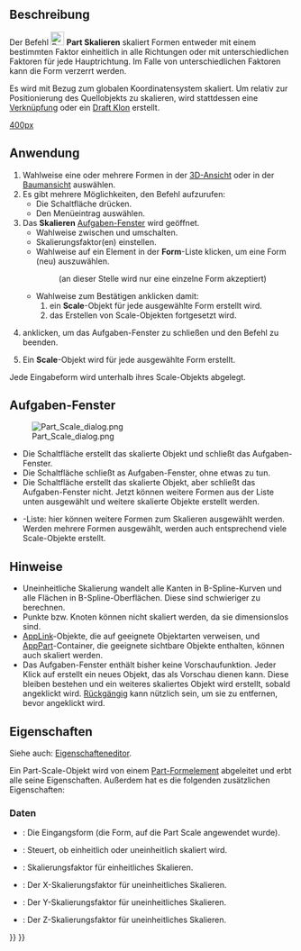 <languages/>

{{Docnav/de
|[[Part_Mirror/de|Spiegeln]]
|[[Part_Fillet/de|Verrundung]]
|[[Part_Workbench/de|Part]]
|IconL=Part_Mirror.svg
|IconR=Part_Fillet.svg
|IconC=Workbench_Part.svg
}}

{{GuiCommand/de
|Name=Part Scale
|Name/de=Part Scale
|MenuLocation=Part → Skalieren...
|Workbenches=[[Part_Workbench/de|Part]]
|Version=1.0
|SeeAlso=[[Std_LinkMake/de|Std VerknüpfungErstellen]], [[Draft_Clone/de|Draft Klonen]], [[Draft_Scale/de|Draft Skalieren]]
}}

<span id="Description"></span>
==Beschreibung==

Der Befehl [[Image:Part_Scale.svg|24px]] '''Part Skalieren''' skaliert Formen entweder mit einem bestimmten Faktor einheitlich in alle Richtungen oder mit unterschiedlichen Faktoren für jede Hauptrichtung. Im Falle von unterschiedlichen Faktoren kann die Form verzerrt werden.

Es wird mit Bezug zum globalen Koordinatensystem skaliert. Um relativ zur Positionierung des Quellobjekts zu skalieren, wird stattdessen eine [[Std_LinkMake/de|Verknüpfung]] oder ein [[Draft_Clone/de|Draft Klon]] erstellt.

[[image:Part_Scale_demo.png|400px]]
{{Caption|Beispiel für Skalieren}}

<span id="Usage"></span>
==Anwendung==

# Wahlweise eine oder mehrere Formen in der [[3D_View/de|3D-Ansicht]] oder in der [[Tree_View/de|Baumansicht]] auswählen.
# Es gibt mehrere Möglichkeiten, den Befehl aufzurufen:
#* Die Schaltfläche {{Button|[[Image:Part_Scale.svg|16px]] [[Part_Scale/de|Skalieren...]]}} drücken.
#* Den Menüeintrag {{MenuCommand|Part → [[Image:Part_Scale.svg|16px]] Skalieren...}} auswählen.
# Das '''Skalieren''' [[#Task_Panel/de|Aufgaben-Fenster]] wird geöffnet.
#* Wahlweise zwischen {{MenuCommand|Einheitliche Skalierung}} und {{MenuCommand|Uneinheitliche Skalierung}} umschalten.
#* Skalierungsfaktor(en) einstellen.
#* Wahlweise auf ein Element in der '''Form'''-Liste klicken, um eine Form (neu) auszuwählen.
#*: (an dieser Stelle wird nur eine einzelne Form akzeptiert)
#* Wahlweise zum Bestätigen {{Button|Anwenden}} anklicken damit:
#*# ein '''Scale'''-Objekt für jede ausgewählte Form erstellt wird.
#*# das Erstellen von Scale-Objekten fortgesetzt wird.
# {{Button|OK}} anklicken, um das Aufgaben-Fenster zu schließen und den Befehl zu beenden.
# Ein '''Scale'''-Objekt wird für jede ausgewählte Form erstellt. 

Jede Eingabeform wird unterhalb ihres Scale-Objekts abgelegt.

<span id="Task_panel"></span>
==Aufgaben-Fenster== 

[[Image:Part_Scale_dialog.png|thumb|right]]

* Die Schaltfläche {{Button|OK}} erstellt das skalierte Objekt und schließt das Aufgaben-Fenster.
* Die Schaltfläche {{Button|Schließen}} schließt as Aufgaben-Fenster, ohne etwas zu tun.
* Die Schaltfläche {{Button|Anwenden}} erstellt das skalierte Objekt, aber schließt das Aufgaben-Fenster nicht. Jetzt können weitere Formen aus der Liste unten ausgewählt und weitere skalierte Objekte erstellt werden.
* {{MenuCommand|Shape}}-Liste: hier können weitere Formen zum Skalieren ausgewählt werden. Werden mehrere Formen ausgewählt, werden auch entsprechend viele Scale-Objekte erstellt.

<span id="Notes"></span>
==Hinweise== 

* Uneinheitliche Skalierung wandelt alle Kanten in B-Spline-Kurven und alle Flächen in B-Spline-Oberflächen. Diese sind schwieriger zu berechnen.
* Punkte bzw. Knoten können nicht skaliert werden, da sie dimensionslos sind.
* [[App_Link/de|AppLink]]-Objekte, die auf geeignete Objektarten verweisen, und [[App_Part/de|AppPart]]-Container, die geeignete sichtbare Objekte enthalten, können auch skaliert werden.
* Das Aufgaben-Fenster enthält bisher keine Vorschaufunktion. Jeder Klick auf {{Button|Anwenden}} erstellt ein neues Objekt, das als Vorschau dienen kann. Diese bleiben bestehen und ein weiteres skaliertes Objekt wird erstellt, sobald {{Button|OK}} angeklickt wird. [[Std_Undo/de|Rückgängig]] kann nützlich sein, um sie zu entfernen, bevor {{Button|OK}} angeklickt wird.

<span id="Properties"></span>
==Eigenschaften==

Siehe auch: [[Property_editor/de|Eigenschafteneditor]].

Ein Part-Scale-Objekt wird von einem [[Part_Feature/de|Part-Formelement]] abgeleitet und erbt alle seine Eigenschaften. Außerdem hat es die folgenden zusätzlichen Eigenschaften:

<span id="Data"></span>
===Daten===

{{TitleProperty|Scale}}

* {{PropertyData/de|Base|Link}}: Die Eingangsform (die Form, auf die Part Scale angewendet wurde).
* {{PropertyData/de|Uniform|Bool}}: Steuert, ob einheitlich oder uneinheitlich skaliert wird.
* {{PropertyData/de|Uniform Scale|Float}}: Skalierungsfaktor für einheitliches Skalieren.
* {{PropertyData/de|XScale|Float}}: Der X-Skalierungsfaktor für uneinheitliches Skalieren.
* {{PropertyData/de|YScale|Float}}: Der Y-Skalierungsfaktor für uneinheitliches Skalieren.
* {{PropertyData/de|ZScale|Float}}: Der Z-Skalierungsfaktor für uneinheitliches Skalieren.


{{Docnav/de
|[[Part_Mirror/de|Spiegeln]]
|[[Part_Fillet/de|Verrundung]]
|[[Part_Workbench/de|Part]]
|IconL=Part_Mirror.svg
|IconR=Part_Fillet.svg
|IconC=Workbench_Part.svg
}}

{{Part_Tools_navi{{#translation:}}}}
{{Userdocnavi{{#translation:}}}}